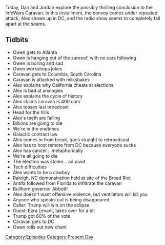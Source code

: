 {{DEFAULTSORT:
    #_EPISODE_0503:Dan's Cara-Vanity Project Part 2
}}{{Episode
    | title             = Dan's Cara-Vanity Project Part 2
    | caption           = Listen to this episode on [https://knowledgefight.libsyn.com/503-dans-cara-vanity-project-part-2 Libsyn] [https://open.spotify.com/episode/3RjqxXJkEFxbTmFMWv0KsX Spotify], Read the [[Transcript/503: Dan's Cara-Vanity Project Part 2|Unofficial Transcript]], View discussion on [https://reddit.com/jv1mdq Reddit]
    | episodeNumber     = 503
    | length            = 01:39:42
    | airDate           = November 16, 2020
    | coverageStartDate = November 1, 2020
    | coverageEndDate   = November 13, 2020
    | episodeType       = [[:Category:Present Day|Present Day]]
    | appearance        = [[Owen Shroyer]], [[Greg Abbott]], [[Ezra Levant]]
    | oocDrop           = As a Christian, I can't kill you just because you're stupid; This is the most historical period of time since Jesus
    | previousEpisode   = [[502: Dan's Cara-Vanity Project Part 1]]
    | nextEpisode       = [[504: November 16-17, 2020]]
}}

{{Stub}}

Today, Dan and Jordan explore the possibly thrilling conclusion to the InfoWars Caravan. In this installment, the convoy comes under repeated attack, Alex shows up in DC, and the radio show seems to completely fall apart at the seams.

==Tidbits==

*Owen gets to Atlanta
*Owen is hanging out of the sunroof, with no cars following
*Owen is boring and sad
*Owen workshops jokes
*Caravan gets to Columbia, South Carolina
*Caravan is attacked with milkshakes
*Alex explains why California cheats at elections
*Alex is bad at analogies
*Alex explains the cycle of history
*Alex claims caravan is 400 cars
*Alex teases last broadcast
*Head for the hills
*Alex's teeth are failing
*Billions are going to die
*We're in the endtimes
*Galactic contract law
*Alex comes in from break, goes straight to rebroadcast
*Alex has to host remote from DC because everyone sucks
*Alex has cancer... metaphorically
*We're all going to die
*The election was stolen... ad pivot
*Tech difficulties
*Alex wants to be a cowboy
*Raleigh, NC demonstration held at site of the Bread Riot
*Antifa followed from Florida to infiltrate the caravan
*Bullhorn governor Abbott!
*Alex doesn't want offensive violence, but ventilators will kill you
*Anyone who speaks out is being disappeared
*Caller: Trump will win on the eclipse
*Guest: Ezra Levant, takes over for a bit
*Trump got 60% of the vote
*Caravan gets to DC
*Owen rolls out new chant

[[Category:Episodes]]
[[Category:Present Day]]
